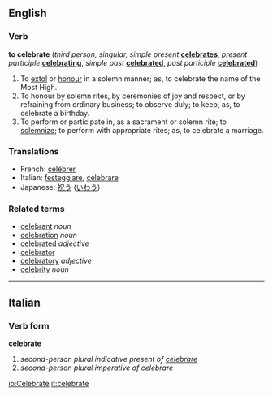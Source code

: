 ==English==
===Verb===
'''to celebrate'''  (''third person, singular, simple present'' '''[[celebrates]]''', ''present participle'' '''[[celebrating]]''', ''simple past'' '''[[celebrated]]''', ''past participle'' '''[[celebrated]]''')
#To [[extol]] or [[honour]] in a solemn manner; as, to celebrate the name of the Most High.
#To honour by solemn rites, by ceremonies of joy and respect, or by refraining from ordinary business; to observe duly; to keep; as, to celebrate a birthday.
#To perform or participate in, as a sacrament or solemn rite; to [[solemnize]]; to perform with appropriate rites; as, to celebrate a marriage.

===Translations===
*French: [[célébrer]]
*Italian: [[festeggiare]], [[celebrare]]
*Japanese: [[祝う]] ([[いわう]])

===Related terms===
*[[celebrant]] ''noun''
*[[celebration]] ''noun''
*[[celebrated]] ''adjective''
*[[celebrator]]
*[[celebratory]] ''adjective''
*[[celebrity]] ''noun''

----

==Italian==
===Verb form===
'''celebrate'''

# ''second-person plural indicative present of [[celebrare]]''
# ''second-person plural imperative of celebrare''

[[io:Celebrate]]
[[it:celebrate]]